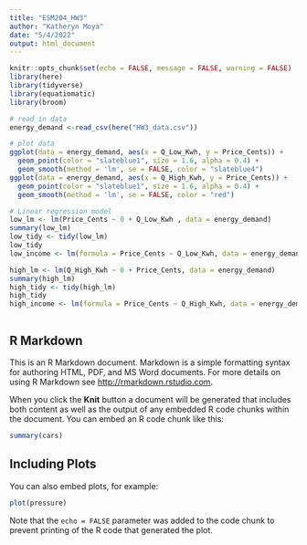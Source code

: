 ```yaml
---
title: "ESM204_HW3"
author: "Katheryn Moya"
date: "5/4/2022"
output: html_document
---
```


```r
knitr::opts_chunk$set(echo = FALSE, message = FALSE, warning = FALSE)
library(here)
library(tidyverse)
library(equatiomatic)
library(broom)
```

```r
# read in data
energy_demand <-read_csv(here("HW3_data.csv"))
```

```r
# plot data
ggplot(data = energy_demand, aes(x = Q_Low_Kwh, y = Price_Cents)) +
  geom_point(color = "slateblue1", size = 1.6, alpha = 0.4) +
  geom_smooth(method = 'lm', se = FALSE, color = "slateblue4")
ggplot(data = energy_demand, aes(x = Q_High_Kwh, y = Price_Cents)) +
  geom_point(color = "slateblue1", size = 1.6, alpha = 0.4) +
  geom_smooth(method = 'lm', se = FALSE, color = "red")
```

```r
# Linear regression model
low_lm <- lm(Price_Cents ~ 0 + Q_Low_Kwh , data = energy_demand)
summary(low_lm)
low_tidy <- tidy(low_lm)
low_tidy
low_income <- lm(formula = Price_Cents ~ Q_Low_Kwh, data = energy_demand)

high_lm <- lm(Q_High_Kwh ~ 0 + Price_Cents, data = energy_demand)
summary(high_lm)
high_tidy <- tidy(high_lm)
high_tidy
high_income <- lm(formula = Price_Cents ~ Q_High_Kwh, data = energy_demand)
```

```r

```


## R Markdown

This is an R Markdown document. Markdown is a simple formatting syntax for authoring HTML, PDF, and MS Word documents. For more details on using R Markdown see <http://rmarkdown.rstudio.com>.

When you click the **Knit** button a document will be generated that includes both content as well as the output of any embedded R code chunks within the document. You can embed an R code chunk like this:

```r
summary(cars)
```

## Including Plots

You can also embed plots, for example:

```r
plot(pressure)
```

Note that the `echo = FALSE` parameter was added to the code chunk to prevent printing of the R code that generated the plot.
